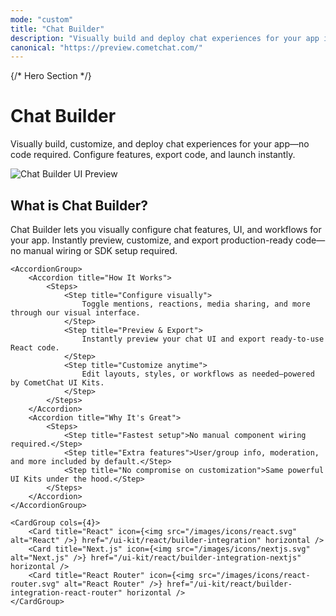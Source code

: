 ```yaml
---
mode: "custom"
title: "Chat Builder"
description: "Visually build and deploy chat experiences for your app in minutes. No code required—just configure, export, and launch."
canonical: "https://preview.cometchat.com/"
---
```



{/* Hero Section */}
<div className="relative w-full flex items-center justify-center" style={{ height: '20rem', overflow: 'hidden' }}>
	<div className="absolute inset-0 bg-primary dark:bg-primary-light" style={{ opacity: 0.05 }}/>
	<div style={{maxWidth: '70rem', marginLeft: 'auto', marginRight: 'auto', paddingLeft: '1.25rem', paddingRight: '1.25rem' }}>
		<Columns cols={2} className="items-center gap-x-12">
			<div className="flex flex-col justify-center h-full text-center md:text-left">
				<h1 className="text-gray-700 dark:text-white" style={{ fontSize: '2.2rem', fontWeight: '600' }}>Chat Builder</h1>
				<p className="text-lg text-gray-600">
					Visually build, customize, and deploy chat experiences for your app—no code required. Configure features, export code, and launch instantly.
				</p>
			</div>
			<div className="flex flex-col items-center justify-center h-full">
				<img 
					src="https://preview.cometchat.com/assets/builder-preview.png" 
					alt="Chat Builder UI Preview" 
					className="w-full max-w-[380px]"
				/>
			</div>
		</Columns>
	</div>
</div>

<div style={{marginTop: '2rem', marginBottom: '2rem', maxWidth: '70rem', marginLeft: 'auto', marginRight: 'auto', paddingLeft: '1.25rem', paddingRight: '1.25rem' }}>
	<h2 className="text-gray-700 dark:text-white text-2xl font-semibold mb-4">What is Chat Builder?</h2>
	<p className="text-gray-600 dark:text-gray-300 mb-8">Chat Builder lets you visually configure chat features, UI, and workflows for your app. Instantly preview, customize, and export production-ready code—no manual wiring or SDK setup required.</p>

	<AccordionGroup>
		<Accordion title="How It Works">
			<Steps>
				<Step title="Configure visually">
					Toggle mentions, reactions, media sharing, and more through our visual interface.
				</Step>
				<Step title="Preview & Export">
					Instantly preview your chat UI and export ready-to-use React code.
				</Step>
				<Step title="Customize anytime">
					Edit layouts, styles, or workflows as needed—powered by CometChat UI Kits.
				</Step>
			</Steps>
		</Accordion>
		<Accordion title="Why It's Great">
			<Steps>
				<Step title="Fastest setup">No manual component wiring required.</Step>
				<Step title="Extra features">User/group info, moderation, and more included by default.</Step>
				<Step title="No compromise on customization">Same powerful UI Kits under the hood.</Step>
			</Steps>
		</Accordion>
	</AccordionGroup>

	<CardGroup cols={4}>
		<Card title="React" icon={<img src="/images/icons/react.svg" alt="React" />} href="/ui-kit/react/builder-integration" horizontal />
		<Card title="Next.js" icon={<img src="/images/icons/nextjs.svg" alt="Next.js" />} href="/ui-kit/react/builder-integration-nextjs" horizontal />
		<Card title="React Router" icon={<img src="/images/icons/react-router.svg" alt="React Router" />} href="/ui-kit/react/builder-integration-react-router" horizontal />
	</CardGroup>
</div>
